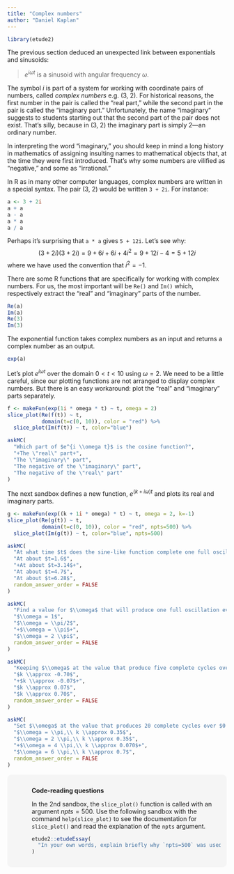 ```yaml
---
title: "Complex numbers"
author: "Daniel Kaplan"
---
```


<style type="text/css">
.explanation-note {
  padding: 1em 1em 1em 4em;
  margin-bottom: 10px;
  border: 2px brown;
  border-radius: 10px;
  background: #f5f5f5 5px center/3em no-repeat;
}
</style>

```r
library(etude2)
```

The previous section deduced an unexpected link between exponentials and sinusoids:

> $e^{i \omega t}$ is a sinusoid with angular frequency $\omega$.

The symbol $i$ is part of a system for working with coordinate pairs of numbers, called *complex numbers* e.g. (3, 2). For historical reasons, the first number in the pair is called the "real part," while the second part in the pair is called the "imaginary part."  Unfortunately, the name "imaginary" suggests to students starting out that the second part of the pair does not exist. That's silly, because in (3, 2) the imaginary part is simply 2---an ordinary number. 

In interpreting the word "imaginary," you should keep in mind a long history in mathematics of assigning insulting names to mathematical objects that, at the time they were first introduced. That's why some numbers are vilified as "negative," and some as "irrational." 

In R as in many other computer languages, complex numbers are written in a special syntax. The pair (3, 2) would be written `3 + 2i`.  For instance:
```r
a <- 3 + 2i
a + a
a - a
a * a
a / a
```

Perhaps it's surprising that `a * a` gives `5 + 12i`. Let's see why:
$$ (3 + 2i) (3 + 2i) = 9 + 6i + 6i + 4i^2 = 9 + 12i -4 = 5 + 12i$$ where we have used the convention that $i^2 = -1$.

There are some R functions that are specifically for working with complex numbers. For us, the most important will be `Re()` and `Im()` which, respectively extract the "real" and "imaginary" parts of the number.

```r
Re(a)
Im(a)
Re(3)
Im(3)
```

The exponential function takes complex numbers as an input and returns a complex number as an output.
```r
exp(a)
```

Let's plot $e^{i\omega t}$ over the domain $0 < t < 10$ using $\omega = 2$. We need to be a little careful, since our plotting functions are not arranged to display complex numbers. But there is an easy workaround: plot the "real" and "imaginary" parts separately.

```r
f <- makeFun(exp(1i * omega * t) ~ t, omega = 2)
slice_plot(Re(f(t)) ~ t, 
           domain(t=c(0, 10)), color = "red") %>%
  slice_plot(Im(f(t)) ~ t, color="blue")
```

```r
askMC(
  "Which part of $e^{i \\omega t}$ is the cosine function?",
  "+The \"real\" part+",
  "The \"imaginary\" part",
  "The negative of the \"imaginary\" part",
  "The negative of the \"real\" part"
)
```

The next sandbox defines a new function, $e^{(k + i\omega) t}$ and plots its real and imaginary parts. 
```r
g <- makeFun(exp((k + 1i * omega) * t) ~ t, omega = 2, k=-1)
slice_plot(Re(g(t)) ~ t, 
           domain(t=c(0, 10)), color = "red", npts=500) %>%
  slice_plot(Im(g(t)) ~ t, color="blue", npts=500)
```
```r
askMC(
  "At what time $t$ does the sine-like function complete one full oscillation?",
  "At about $t=1.6$",
  "+At about $t=3.14$+",
  "At about $t=4.7$",
  "At about $t=6.28$",
  random_answer_order = FALSE
)
```

```r
askMC(
  "Find a value for $\\omega$ that will produce one full oscillation every two time units. Graph it out to make sure that you have five full oscillations over the $0 < t < 10$ domain. What is that $\\omega$?",
  "$\\omega = 1$",
  "$\\omega = \\pi/2$",
  "+$\\omega = \\pi$+",
  "$\\omega = 2 \\pi$",
  random_answer_order = FALSE
)
```

```r
askMC(
  "Keeping $\\omega$ at the value that produce five complete cycles over $0 < t < 10$, find a value for $k$ such that the amplitude of the oscillation at $t=10$ will be half that of the amplitude at $t=0$. What is $k$?",
  "$k \\approx -0.70$",
  "+$k \\approx -0.07$+",
  "$k \\approx 0.07$",
  "$k \\approx 0.70$",
  random_answer_order = FALSE
)
```

```r
askMC(
  "Set $\\omega$ at the value that produces 20 complete cycles over $0 < t < 10$ and $k$ at the value such that the amplitude of the oscillation at $t=10$ will be *twice* that of the amplitude at $t=0$. What are $\\omega$ and $k$?",
  "$\\omega = \\pi,\\ k \\approx 0.35$",
  "$\\omega = 2 \\pi,\\ k \\approx 0.35$",
  "+$\\omega = 4 \\pi,\\ k \\approx 0.070$+",
  "$\\omega = 6 \\pi,\\ k \\approx 0.7$",
  random_answer_order = FALSE
)
```

<div class="explanation-note">
**Code-reading questions**

In the 2nd sandbox, the `slice_plot()` function is called with an argument $npts=500$. Use the following sandbox with the command `help(slice_plot)` to see the documentation for `slice_plot()` and read the explanation of the `npts` argument.

```r
etude2::etudeEssay(
  "In your own words, explain briefly why `npts=500` was used in the 2nd sandbox and why it wasn't needed in the first sandbox. To understand this, you may want to play around with small values for `npts` to understand what it does."
)
```
</div>
